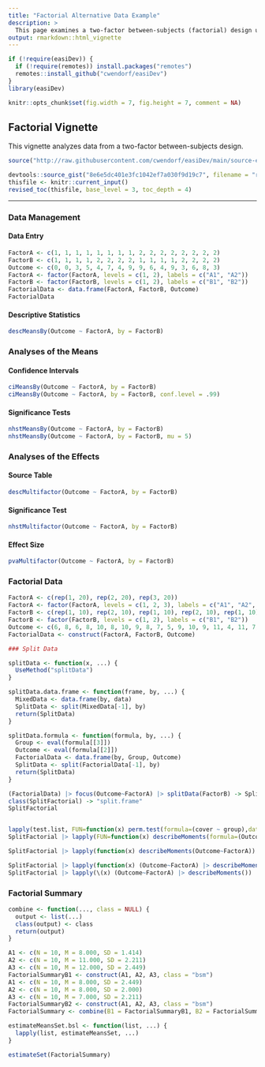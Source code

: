 ```yaml
---
title: "Factorial Alternative Data Example"
description: >
  This page examines a two-factor between-subjects (factorial) design using raw data input, focusing on comparisons and contrasts.
output: rmarkdown::html_vignette
---
```


```r
if (!require(easiDev)) {
  if (!require(remotes)) install.packages("remotes")
  remotes::install_github("cwendorf/easiDev")
}
library(easiDev)
```

```r
knitr::opts_chunk$set(fig.width = 7, fig.height = 7, comment = NA)
```

## Factorial Vignette

This vignette analyzes data from a two-factor between-subjects design.

```r
source("http://raw.githubusercontent.com/cwendorf/easiDev/main/source-easiDev.R")
```

```r
devtools::source_gist("8e6e5dc401e3fc1042ef7a030f9d19c7", filename = "revised_toc.R")
thisfile <- knitr::current_input()
revised_toc(thisfile, base_level = 3, toc_depth = 4)
```

---

### Data Management

#### Data Entry

```r
FactorA <- c(1, 1, 1, 1, 1, 1, 1, 1, 2, 2, 2, 2, 2, 2, 2, 2)
FactorB <- c(1, 1, 1, 1, 2, 2, 2, 2, 1, 1, 1, 1, 2, 2, 2, 2)
Outcome <- c(0, 0, 3, 5, 4, 7, 4, 9, 9, 6, 4, 9, 3, 6, 8, 3)
FactorA <- factor(FactorA, levels = c(1, 2), labels = c("A1", "A2"))
FactorB <- factor(FactorB, levels = c(1, 2), labels = c("B1", "B2"))
FactorialData <- data.frame(FactorA, FactorB, Outcome)
FactorialData
```

#### Descriptive Statistics

```r
descMeansBy(Outcome ~ FactorA, by = FactorB)
```

### Analyses of the Means

#### Confidence Intervals

```r
ciMeansBy(Outcome ~ FactorA, by = FactorB)
ciMeansBy(Outcome ~ FactorA, by = FactorB, conf.level = .99)
```

#### Significance Tests

```r
nhstMeansBy(Outcome ~ FactorA, by = FactorB)
nhstMeansBy(Outcome ~ FactorA, by = FactorB, mu = 5)
```

### Analyses of the Effects

#### Source Table

```r
descMultifactor(Outcome ~ FactorA, by = FactorB)
```

#### Significance Test

```r
nhstMultifactor(Outcome ~ FactorA, by = FactorB)
```

#### Effect Size

```r
pvaMultifactor(Outcome ~ FactorA, by = FactorB)
```


### Factorial Data

```r
FactorA <- c(rep(1, 20), rep(2, 20), rep(3, 20))
FactorA <- factor(FactorA, levels = c(1, 2, 3), labels = c("A1", "A2", "A3"))
FactorB <- c(rep(1, 10), rep(2, 10), rep(1, 10), rep(2, 10), rep(1, 10), rep(2, 10))
FactorB <- factor(FactorB, levels = c(1, 2), labels = c("B1", "B2"))
Outcome <- c(6, 8, 6, 8, 10, 8, 10, 9, 8, 7, 5, 9, 10, 9, 11, 4, 11, 7, 6, 8, 7, 13, 11, 10, 13, 8, 11, 14, 12, 11, 7, 8, 7, 11, 10, 7, 8, 4, 8, 10, 9, 16, 11, 12, 15, 13, 9, 14, 11, 10, 8, 6, 8, 11, 5, 7, 9, 3, 6, 7)
FactorialData <- construct(FactorA, FactorB, Outcome)

```

```r
### Split Data

splitData <- function(x, ...) {
  UseMethod("splitData")
}

splitData.data.frame <- function(frame, by, ...) {
  MixedData <- data.frame(by, data)
  SplitData <- split(MixedData[-1], by)
  return(SplitData)
}

splitData.formula <- function(formula, by, ...) {
  Group <- eval(formula[[3]])
  Outcome <- eval(formula[[2]])
  FactorialData <- data.frame(by, Group, Outcome)
  SplitData <- split(FactorialData[-1], by)
  return(SplitData)
}

```

```r
(FactorialData) |> focus(Outcome~FactorA) |> splitData(FactorB) -> SplitFactorial
class(SplitFactorial) -> "split.frame"
SplitFactorial


lapply(test.list, FUN=function(x) perm.test(formula=(cover ~ group),data=x)) 
SplitFactorial |> lapply(FUN=function(x) describeMoments(formula=(Outcome~FactorA)))

SplitFactorial |> lapply(function(x) describeMoments(Outcome~FactorA))

SplitFactorial |> lapply(function(x) (Outcome~FactorA) |> describeMoments())
SplitFactorial |> lapply(\(x) (Outcome~FactorA) |> describeMoments())

```

### Factorial Summary

```r

combine <- function(..., class = NULL) {
  output <- list(...)
  class(output) <- class
  return(output)
}
```

```r
A1 <- c(N = 10, M = 8.000, SD = 1.414)
A2 <- c(N = 10, M = 11.000, SD = 2.211)
A3 <- c(N = 10, M = 12.000, SD = 2.449)
FactorialSummaryB1 <- construct(A1, A2, A3, class = "bsm")
A1 <- c(N = 10, M = 8.000, SD = 2.449)
A2 <- c(N = 10, M = 8.000, SD = 2.000)
A3 <- c(N = 10, M = 7.000, SD = 2.211)
FactorialSummaryB2 <- construct(A1, A2, A3, class = "bsm")
FactorialSummary <- combine(B1 = FactorialSummaryB1, B2 = FactorialSummaryB2, class = "bsl")
```

```r
estimateMeansSet.bsl <- function(list, ...) {
  lapply(list, estimateMeansSet, ...)
}

estimateSet(FactorialSummary)

```
